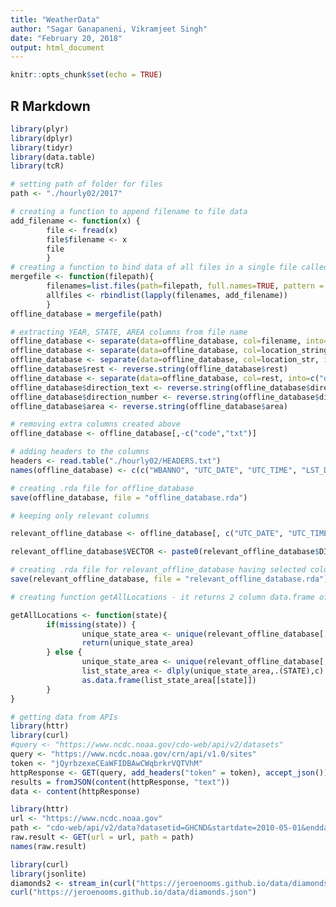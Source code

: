 ---
title: "WeatherData"
author: "Sagar Ganapaneni, Vikramjeet Singh"
date: "February 20, 2018"
output: html_document
---

```{r setup, include=FALSE}
knitr::opts_chunk$set(echo = TRUE)
```

## R Markdown

```{r}
library(plyr)
library(dplyr)
library(tidyr)
library(data.table) 
library(tcR)

# setting path of folder for files
path <- "./hourly02/2017"

# creating a function to append filename to file data
add_filename <- function(x) {
        file <- fread(x)
        file$filename <- x
        file
        }
# creating a function to bind data of all files in a single file called "offline_database"
mergefile <- function(filepath){
        filenames=list.files(path=filepath, full.names=TRUE, pattern = "\\.txt$")
        allfiles <- rbindlist(lapply(filenames, add_filename))
        }
offline_database = mergefile(path)

# extracting YEAR, STATE, AREA columns from file name 
offline_database <- separate(data=offline_database, col=filename, into=c("code","year","location_string"), sep="-")
offline_database <- separate(data=offline_database, col=location_string, into=c("location_str", "txt"), sep="\\.txt")
offline_database <- separate(data=offline_database, col=location_str, into=c("state", "rest"), sep="_", extra="merge")
offline_database$rest <- reverse.string(offline_database$rest)
offline_database <- separate(data=offline_database, col=rest, into=c("direction_text", "direction_number", "area"), sep="_", extra="merge")
offline_database$direction_text <- reverse.string(offline_database$direction_text)
offline_database$direction_number <- reverse.string(offline_database$direction_number)
offline_database$area <- reverse.string(offline_database$area)

# removing extra columns created above
offline_database <- offline_database[,-c("code","txt")]

# adding headers to the columns
headers <- read.table("./hourly02/HEADERS.txt")
names(offline_database) <- c(c("WBANNO", "UTC_DATE", "UTC_TIME", "LST_DATE", "LST_TIME", "CRX_VN", "LONGITUDE", "LATITUDE", "T_CALC", "T_HR_AVG", "T_MAX", "T_MIN", "P_CALC", "SOLARAD", "SOLARAD_FLAG", "SOLARAD_MAX", "SOLARAD_MAX_FLAG", "SOLARAD_MIN", "SOLARAD_MIN_FLAG", "SUR_TEMP_TYPE", "SUR_TEMP", "SUR_TEMP_FLAG", "SUR_TEMP_MAX", "SUR_TEMP_MAX_FLAG", "SUR_TEMP_MIN", "SUR_TEMP_MIN_FLAG", "RH_HR_AVG", "RH_HR_AVG_FLAG", "SOIL_MOISTURE_5", "SOIL_MOISTURE_10", "SOIL_MOISTURE_20", "SOIL_MOISTURE_50", "SOIL_MOISTURE_100", "SOIL_TEMP_5", "SOIL_TEMP_10", "SOIL_TEMP_20", "SOIL_TEMP_50", "SOIL_TEMP_100"), c("YEAR", "STATE", "DIRECTION_TEXT", "DIRECTION_NUMBER", "AREA"))

# creating .rda file for offline_database 
save(offline_database, file = "offline_database.rda")

# keeping only relevant columns 

relevant_offline_database <- offline_database[, c("UTC_DATE", "UTC_TIME", "LST_DATE", "LST_TIME","LONGITUDE", "LATITUDE", "T_CALC", "T_HR_AVG", "T_MAX", "T_MIN", "P_CALC","YEAR", "STATE", "DIRECTION_TEXT", "DIRECTION_NUMBER", "AREA")]

relevant_offline_database$VECTOR <- paste0(relevant_offline_database$DIRECTION_NUMBER, " ", relevant_offline_database$DIRECTION_TEXT )

# creating .rda file for relevant_offline_database having selected columns of interest 
save(relevant_offline_database, file = "relevant_offline_database.rda")
```

```{r}
# creating function getAllLocations - it returns 2 column data.frame of State-Area pairs for a user-input State. In absence of user-input, data.frame of all State-Area pairs is returned

getAllLocations <- function(state){
        if(missing(state)) {
                unique_state_area <- unique(relevant_offline_database[,c("STATE","AREA")])
                return(unique_state_area)
        } else {
                unique_state_area <- unique(relevant_offline_database[,c("STATE","AREA")])
                list_state_area <- dlply(unique_state_area,.(STATE),c) #why 147, should be 156; also take care of state area segregation _ St._Paul
                as.data.frame(list_state_area[[state]])
        }
}

```

```{r}
# getting data from APIs
library(httr)
library(curl)
#query <- "https://www.ncdc.noaa.gov/cdo-web/api/v2/datasets"
query <- "https://www.ncdc.noaa.gov/crn/api/v1.0/sites"
token <- "jQyrbzexeCEaWFIDBAwCWqbrkrVQTVhM"
httpResponse <- GET(query, add_headers("token" = token), accept_json())
results = fromJSON(content(httpResponse, "text"))
data <- content(httpResponse)
```

```{r}
library(httr)
url <- "https://www.ncdc.noaa.gov"
path <- "cdo-web/api/v2/data?datasetid=GHCND&startdate=2010-05-01&enddate=2010-05-02"
raw.result <- GET(url = url, path = path)
names(raw.result)
```

```{r}
library(curl)
library(jsonlite)
diamonds2 <- stream_in(curl("https://jeroenooms.github.io/data/diamonds.json"))
curl("https://jeroenooms.github.io/data/diamonds.json")
                              
```


